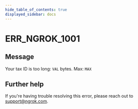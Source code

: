 ```yaml
---
hide_table_of_contents: true
displayed_sidebar: docs
---
```



# ERR_NGROK_1001

## Message

Your tax ID is too long: `VAL` bytes. Max: `MAX`

<ErrorDetails error="err_ngrok_1001" />

## Further help

If you're having trouble resolving this error, please reach out to [support@ngrok.com](mailto:support@ngrok.com?subject=Help%20with%20ERR_NGROK_1001).
